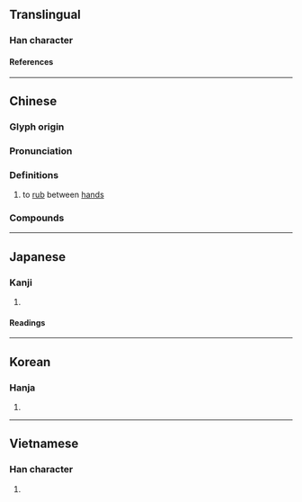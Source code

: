 {{character info}}
==Translingual==

===Han character===
{{Han char|rn=64|rad=手|as=10|sn=13|four=58011|canj=QTQM|ids=⿰扌差}}

====References====
{{Han ref|kx=0446.240|dkj=12476|dj=0797.080|hdz=31923.100|uh=6413}}

----

==Chinese==
{{zh-forms}}

===Glyph origin===
{{Han etym}}

===Pronunciation===
{{zh-pron
|m=cuō
|c=caai1,co1
|h=pfs=chho
|mn=chho/so
|mn_note=chho - literary; so - vernacular
|cat=v
}}

===Definitions===
{{zh-hanzi}}

# to [[rub]] between [[hand]]s

===Compounds===
{{zh-der|搓粉摶朱|搓圓仔湯|搓麻將|搓澡|搓弄|揉搓|搓湯圓|搓揉|搓手|滴粉搓酥|搓粉團朱|搓手跺腳|搓圓仔|搓手頓腳|挼搓|搓板|搓手頓足}}

{{zh-cat|Intermediate}}

----

==Japanese==

===Kanji===
{{ja-kanji|grade=|rs=手10}}

# {{rfdef|ja|sort=手10}}

====Readings====
{{ja-readings
|goon=さ
|kanon=さ
|kun=よ-る
}}

----

==Korean==

===Hanja===
{{ko-hanja|차}}

# {{rfdef|ko|sort=手10}}

----

==Vietnamese==

===Han character===
{{vi-readings|rs=手10|reading=[[sai]], [[tha]], [[xaay]], [[xay]], [[xoay]], [[thoa]], [[xây]]}}

# {{rfdef|vi|sort=手10}}

{{cln|vi|Han tu}}